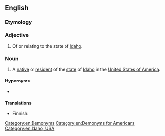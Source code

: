 ==English==

===Etymology===
{{suffix|en|Idaho|an}}

===Adjective===
{{en-adj}}

# Of or relating to the state of [[Idaho]].
#: {{syn|en|Idahonian}}

===Noun===
{{en-noun}}

# A [[native]] or [[resident]] of the [[state]] of [[Idaho]] in the [[United States of America]].
#: {{syn|en|Idahonian}}

====Hypernyms====
* {{l|en|American}}

====Translations====
{{trans-top|native or resident of Idaho}}
* Finnish: {{t|fi|idaholainen}}
{{trans-mid}}
{{trans-bottom}}

[[Category:en:Demonyms]]
[[Category:en:Demonyms for Americans]]
[[Category:en:Idaho, USA]]